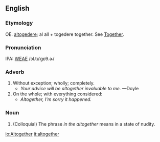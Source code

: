 ==English==
===Etymology===
OE. [[altogedere]]; al all + togedere together.  See [[Together]].

===Pronunciation===
IPA: [[WEAE]] /ɔl.tuˈgɛθ.ɚ/

===Adverb===
# Without exception; wholly; completely.
#* ''Your advice will be altogether invaluable to me.'' &mdash;Doyle
# On the whole; with everything considered: 
#* ''Altogether, I'm sorry it happened.''
<!-- some material copied from Webster's Revised Unabridged Dictionary (1913) -->

===Noun===
# (Colloquial) The phrase ''in the altogether'' means in a state of nudity.

[[io:Altogether]]
[[it:altogether]]